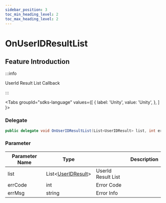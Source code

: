```yaml
---
sidebar_position: 3
toc_min_heading_level: 2
toc_max_heading_level: 2
---
```


# OnUserIDResultList

## Feature Introduction

:::info

UserId Result List Callback

:::

<Tabs
groupId="sdks-language"
values={[
{ label: 'Unity', value: 'Unity', },
]
}>

<TabItem value="Unity">

### Delegate

```C# showLineNumbers
public delegate void OnUserIDResultList(List<UserIDResult> list, int errCode, string errMsg);
```

### Parameter

| Parameter Name | Type                           || Description     |
| -------- | -------------------------------------------------------------------------------------- | -------- | -------- |
| list | List<[UserIDResult](/class/friend/UserIdResult.mdx)> |  UserId Result List |
| errCode | int | Error Code |
| errMsg | string |Error Info |

</TabItem>

</Tabs>
